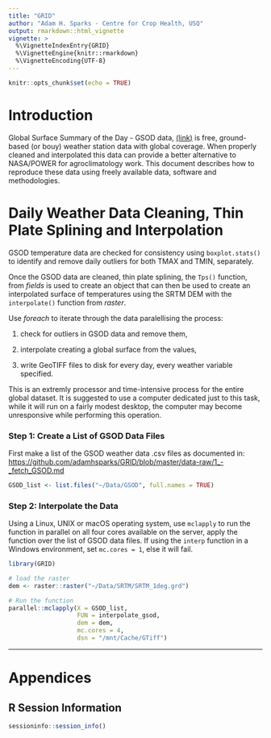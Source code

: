 ```yaml
---
title: "GRID"
author: "Adam H. Sparks - Centre for Crop Health, USQ"
output: rmarkdown::html_vignette
vignette: >
  %\VignetteIndexEntry{GRID}
  %\VignetteEngine{knitr::rmarkdown}
  %\VignetteEncoding{UTF-8}
---
```


```r
knitr::opts_chunk$set(echo = TRUE)
```

# Introduction

Global Surface Summary of the Day - GSOD data,
[(link)](https://data.noaa.gov/dataset/global-surface-summary-of-the-day-gsod)
is free, ground-based (or bouy) weather station data with global
coverage. When properly cleaned and interpolated this data can provide a better
alternative to NASA/POWER for agroclimatology work. This document describes how
to reproduce these data using freely available data, software and methodologies.

# Daily Weather Data Cleaning, Thin Plate Splining and Interpolation

GSOD temperature data are checked for consistency using `boxplot.stats()` to
identify and remove daily outliers for both TMAX and TMIN, separately.

Once the GSOD data are cleaned, thin plate splining, the `Tps()` function, from
 _fields_ is used to create an object that can then be used to create
an interpolated surface of temperatures using the SRTM DEM with the
`interpolate()` function from _raster_.

Use _foreach_ to iterate through the data paralellising the process:

1. check for outliers in GSOD data and remove them,

2. interpolate creating a global surface from the values,

3. write GeoTIFF files to disk for every day, every weather variable specified.

This is an extremly processor and time-intensive process for the entire global
dataset. It is suggested to use a computer dedicated just to this task, while it
will run on a fairly modest desktop, the computer may become unresponsive while
performing this operation.

### Step 1: Create a List of GSOD Data Files

First make a list of the GSOD weather data .csv files as documented in:
<https://github.com/adamhsparks/GRID/blob/master/data-raw/1_-_fetch_GSOD.md>

```r
GSOD_list <- list.files("~/Data/GSOD", full.names = TRUE)
```
### Step 2: Interpolate the Data

Using a Linux, UNIX or macOS operating system, use `mclapply` to run the
function in parallel on all four cores available on the server, apply the
function over the list of GSOD data files. If using the `interp` function in
a Windows environment, set `mc.cores = 1`, else it will fail.

```r
library(GRID)

# load the raster
dem <- raster::raster("~/Data/SRTM/SRTM_1deg.grd")

# Run the function
parallel::mclapply(X = GSOD_list,
                   FUN = interpolate_gsod,
                   dem = dem,
                   mc.cores = 4,
                   dsn = "/mnt/Cache/GTiff")
```
******

# Appendices

## R Session Information

```r

sessioninfo::session_info()

```
